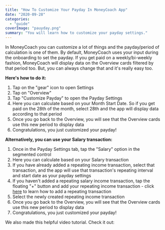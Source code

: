 ```yaml
---
title: "How To Customize Your Payday In MoneyCoach App"
date: "2020-09-28"
categories: 
  - "guide"
coverImage: "pauyday.png"
summary: "You will learn how to customize your payday settings."
---
```


In MoneyCoach you can customize a lot of things and the payday/period of calculation is one of them. By default, MoneyCoach uses your input during the onboarding to set the payday. If you get paid on a weekly/bi-weekly fashion, MoneyCoach will display data on the Overview cards filtered by that period too. But, you can always change that and it's really easy too.

**Here's how to do it:**

1. Tap on the "gear" icon to open Settings
2. Tap on "Overview"
3. Tap "Customize Payday" to open the Payday Settings
4. Here you can calculate based on your Month Start Date. So if you get paid on the 28th of the month, select 28th and the app will display data according to that period
5. Once you go back to the Overview, you will see that the Overview cards use this new period to display data
6. Congratulations, you just customized your payday!

**Alternatively, you can use your Salary transaction:**

1. Once in the Payday Settings tab, tap the "Salary" option in the segmented control
2. Here you can calculate based on your Salary transaction
3. If you have already added a repeating income transaction, select that transaction, and the app will use that transaction's repeating interval and start date as your payday settings
4. If you haven't added a repeating salary income transaction, tap the floating "+" button and add your repeating income transaction - click [here](/how-to-add-a-repeating-transaction-transfer/) to learn how to add a repeating transaction
5. Select the newly created repeating income transaction
6. Once you go back to the Overview, you will see that the Overview cards use this new period to display data
7. Congratulations, you just customized your payday!

We also made this helpful video tutorial. Check it out:

<YouTube url="https://www.youtube.com/watch?v=mZ_HFJ0XOoo" />
